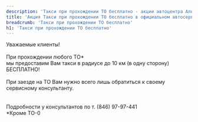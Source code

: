 ```yaml
---
description: 'Такси при прохождении ТО бесплатно - акции автоцентра Альфа'
title: 'Акция Такси при прохождении ТО бесплатно в официальном автосервисе General Motors в Самаре. Автоцентр Альфа'
breadcrumb: 'Такси при прохождении ТО бесплатно'
h1: 'Такси при прохождении ТО бесплатно'
---
```


<div class="details-news">
	Уважаемые клиенты!<br />
	<br />
	При прохождении любого ТО*<br />
	мы предоставим Вам такси в радиусе до 10 км (в одну сторону) БЕСПЛАТНО!<br />
	<br />
	При заезде на ТО Вам нужно всего лишь обратиться к своему сервисному консультанту.<br />
	<br />
	<br />
	Подробности у консультантов по т. (846) 97-97-441<br />
	*Кроме ТО-0<br />
 </div>